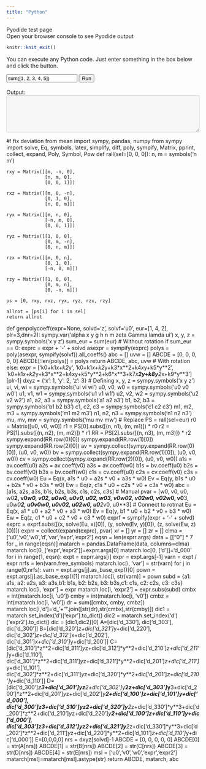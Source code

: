 ```yaml
---
title: "Python"
---
```


<p id=ary></p>
<p id=nmb></p>
<p id=str></p>
    
<head>
      <script src="https://cdn.jsdelivr.net/pyodide/v0.24.1/full/pyodide.js"></script>
</head>
<body>
    Pyodide test page <br>
    Open your browser console to see Pyodide output
    <script type="text/javascript">
      async function main(){
        let pyodide = await loadPyodide();
        console.log(pyodide.runPython(`
            import sys
            sys.version
        `));
        pyodide.runPython("print(1*5)");
      }
      main();
    </script>
</body>

```r
knitr::knit_exit()
```

<html>
  <head>
    <script src="https://cdn.jsdelivr.net/pyodide/v0.24.1/full/pyodide.js"></script>
  </head>

  <body>
    <p>
      You can execute any Python code. Just enter something in the box below and
      click the button.
    </p>
    <input id="code" value="sum([1, 2, 3, 4, 5])" />
    <button onclick="evaluatePython()">Run</button>
    <br />
    <br />
    <div>Output:</div>
    <textarea id="output" style="width: 100%;" rows="6" disabled></textarea>

    <script>
      const output = document.getElementById("output");
      const code = document.getElementById("code");

      function addToOutput(s) {
        output.value += ">>>" + code.value + "\n" + s + "\n";
      }

      output.value = "Initializing...\n";
      // init Pyodide
      async function main() {
        let pyodide = await loadPyodide();
        output.value += "Ready!\n";
        return pyodide;
      }
      let pyodideReadyPromise = main();

      async function evaluatePython() {
        let pyodide = await pyodideReadyPromise;
        try {
          let output = pyodide.runPython(code.value);
          addToOutput(output);
        } catch (err) {
          addToOutput(err);
        }
      }
    </script>
  </body>
</html>

#! fix deviation from mean
import sympy, pandas, numpy
from sympy import solve, Eq, symbols, latex, simplify, diff, poly, sympify, Matrix, pprint, collect, expand, Poly, Symbol, Pow
def rall(sel=[0, 0, 0]):
    n, m = symbols('n m')
    
    rxy = Matrix([[m, -n, 0], 
                  [n, m, 0],
                  [0, 0, 1]])
    
    rxz = Matrix([[m, 0, -n], 
                  [0, 1, 0],
                  [n, 0, m]])
    
    ryx = Matrix([[m, n, 0], 
                  [-n, m, 0],
                  [0, 0, 1]])
    
    ryz = Matrix([[1, 0, 0], 
                  [0, m, -n],
                  [0, n, m]])
    
    rzx = Matrix([[m, 0, n], 
                  [0, 1, 0],
                  [-n, 0, m]])
    
    rzy = Matrix([[1, 0, 0], 
                  [0, m, n],
                  [0, -n, m]])
    
    ps = [0, rxy, rxz, ryx, ryz, rzx, rzy]
    
    allrot = [ps[i] for i in sel]
    return allrot

def genpolycoeff(expr=None, solvd='z', solvf='u0', eur=[1, 4, 2], plr=3,dnr=2):
    sympy.var('alpha x y g h n m zeta Gamma lamda ui')
    x, y, z = sympy.symbols('x y z')
    sum_eur = sum(eur)
    # Without rotation
    if sum_eur == 0:
        exprc = expr + '-' + solvd
        asexpr = sympify(exprc)
        polys = poly(asexpr, sympify(solvf)).all_coeffs()
        abc = []
        uvw = []
        ABCDE = [0, 0, 0, 0, 0]
        ABCDE[:len(polys)] = polys
        return ABCDE, abc, uvw
    # With rotation
    else:
        expr = ['k0+k1*x+k2*y', 'k0+k1*x+k2*y+k3*x**2+k4*x*y+k5*y**2', 'k0+k1*x+k2*y+k3*x**2+k4*x*y+k5*y**2+k6*x**3+k7*x**2*y+k8*y**2*x+k9*y**3'][plr-1]
        dxyz = {'x': 1, 'y': 2, 'z': 3}
        # Defining
        x,  y,  z  = sympy.symbols('x y z')
        ui, vi, wi = sympy.symbols('ui vi wi')
        u0, v0, w0 = sympy.symbols('u0 v0 w0')
        u1, v1, w1 = sympy.symbols('u1 v1 w1')
        u2, v2, w2 = sympy.symbols('u2 v2 w2')
        a1, a2, a3 = sympy.symbols('a1 a2 a3')
        b1, b2, b3 = sympy.symbols('b1 b2 b3')
        c1, c2, c3 = sympy.symbols('c1 c2 c3')
        m1, m2, m3 = sympy.symbols('m1 m2 m3')
        n1, n2, n3 = sympy.symbols('n1 n2 n3')
        mu, mv, mw = sympy.symbols('mu mv mw')
        # Replace
        PS = rall(sel=eur)
        r0 = Matrix([u0, v0, w0])
        r1 = PS[0].subs([(n, n1), (m, m1)]) * r0
        r2 = PS[1].subs([(n, n2), (m, m2)]) * r1
        RR = PS[2].subs([(n, n3), (m, m3)]) * r2
        sympy.expand(RR.row(0)[0])
        sympy.expand(RR.row(1)[0])
        sympy.expand(RR.row(2)[0])
        av = sympy.collect(sympy.expand(RR.row(0)[0]), (u0, v0, w0))
        bv = sympy.collect(sympy.expand(RR.row(1)[0]), (u0, v0, w0))
        cv = sympy.collect(sympy.expand(RR.row(2)[0]), (u0, v0, w0))
        a1s = av.coeff(u0)
        a2s = av.coeff(v0)
        a3s = av.coeff(w0)
        b1s = bv.coeff(u0)
        b2s = bv.coeff(v0)
        b3s = bv.coeff(w0)
        c1s = cv.coeff(u0)
        c2s = cv.coeff(v0)
        c3s = cv.coeff(w0)
        Eu = Eq(x, a1s * u0 + a2s * v0 + a3s * w0)
        Ev = Eq(y, b1s * u0 + b2s * v0 + b3s * w0)
        Ew = Eq(z, c1s * u0 + c2s * v0 + c3s * w0)
        abc = [a1s, a2s, a3s, b1s, b2s, b3s, c1s, c2s, c3s]
        # Manual
        pvar = [w0, v0, u0, w0**2, v0*w0, v0**2, u0*w0, u0*v0, u0**2, w0**3, v0*w0**2, v0**2*w0, v0**2*w0, v0**3, u0*w0**2, u0*v0*w0, u0*v0**2, u0**2*w0, u0**2*v0, u0**3]
        # Connect to rotmat
        Eu = Eq(x, a1 * u0 + a2 * v0 + a3 * w0)
        Ev = Eq(y, b1 * u0 + b2 * v0 + b3 * w0)
        Ew = Eq(z, c1 * u0 + c2 * v0 + c3 * w0)
        exprf = sympify(expr + '-' + solvd)
        exprc = exprf.subs([(x, solve(Eu, x)[0]), (y, solve(Ev, y)[0]), (z, solve(Ew, z)[0])])
        exprr = collect(expand(exprc), pvar)
        xr = [] 
        yr = []
        zr = []
        clma = ['u0','v0','w0','d','var','expr','expr2']
        eqsn = len(exprr.args)
        data = [["0"] * 7 for _ in range(eqsn)]
        matarch = pandas.DataFrame(data, columns=clma)
        matarch.loc[0, ['expr','expr2']]=exprr.args[0]
        matarch.loc[0, ['d']]='d_000'
        for i in range(1, eqsn):
            expt = exprr.args[i]
            expr = expt.args[-1]
            varn = expt / expr
            nrfs = len(varn.free_symbols)
            matarch.loc[i, 'var'] = str(varn)
            for j in range(0,nrfs):
                varn = expt.args[j].as_base_exp()[0]
                pown = expt.args[j].as_base_exp()[1]
                matarch.loc[i, str(varn)] = pown
            subd = {a1: a1s, a2: a2s, a3: a3s,b1: b1s, b2: b2s, b3: b3s,c1: c1s, c2: c2s, c3: c3s}
            matarch.loc[i, 'expr'] = expr
            matarch.loc[i, 'expr2'] = expr.subs(subd) 
            cmbx = int(matarch.loc[i, 'u0'])
            cmby = int(matarch.loc[i, 'v0'])
            cmbz = int(matarch.loc[i, 'w0'])
            dr = sum([cmbx, cmby, cmbz])
            matarch.loc[i,'d']='d_'+"".join([str(dr),str(cmbx),str(cmby)])
    dic1 = matarch.set_index('d')['expr'].to_dict()
    dic2 = matarch.set_index('d')['expr2'].to_dict()
    dic = [dic1,dic2][0]
    A=[dic['d_330'],
       dic['d_303'],
       dic['d_300']]
    B=[dic['d_320']*z+dic['d_321']*y+dic['d_220'],
       dic['d_302']*z+dic['d_312']*x+dic['d_202'],
       dic['d_301']*x+dic['d_310']*y+dic['d_200']]
    C=[dic['d_310']*z**2+dic['d_311']*y*z+dic['d_312']*y**2+dic['d_210']*z+dic['d_211']*y+dic['d_110'],
       dic['d_301']*z**2+dic['d_311']*y*z+dic['d_321']*y**2+dic['d_201']*z+dic['d_211']*y+dic['d_101'],
       dic['d_302']*z**2+dic['d_311']*y*z+dic['d_320']*y**2+dic['d_201']*z+dic['d_210']*y+dic['d_110']]
    D=[dic['d_300']*z**3+dic['d_301']*y*z**2+dic['d_302']*y**2*z+dic['d_303']*y**3+dic['d_200']*z**2+dic['d_201']*y*z+dic['d_202']*y**2+dic['d_100']*z+dic['d_101']*y+dic['d_000'],
       dic['d_300']*z**3+dic['d_310']*y*z**2+dic['d_320']*y**2*z+dic['d_330']*y**3+dic['d_200']*z**2+dic['d_210']*y*z+dic['d_220']*y**2+dic['d_100']*z+dic['d_110']*y+dic['d_000'],
       dic['d_303']*z**3+dic['d_312']*y*z**2+dic['d_321']*y**2*z+dic['d_330']*y**3+dic['d_202']*z**2+dic['d_211']*y*z+dic['d_220']*y**2+dic['d_101']*z+dic['d_110']*y+dic['d_000']]
    E=[0,0,0,0]
    nrs = dxyz[solvd]-1
    ABCDE = [0, 0, 0, 0, 0]
    ABCDE[0] = str(A[nrs])
    ABCDE[1] = str(B[nrs])
    ABCDE[2] = str(C[nrs])
    ABCDE[3] = str(D[nrs])
    ABCDE[4] = str(E[nrs])
    msl = ['u0','v0','w0','expr','expr2']
    matarch[msl]=matarch[msl].astype(str)
    return ABCDE, matarch, abc
